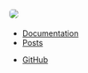 # <img src="https://blobscdn.gitbook.com/v0/b/gitbook-28427.appspot.com/o/spaces%2F-Loe8Air7wQOZly_pC0o%2Favatar.png?generation=1568371004584423&alt=media" style="max-height: 69px; margin: 0px; padding: 0px; border-radius: 5px;"/>

<ul style="margin-left: 0px">
  <li><a href="/docs">Documentation</a></li>
  <li><a href="/">Posts</a></li>
</ul>

- [GitHub](https://github.com/topisani/OTTO)
